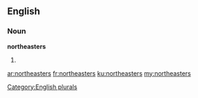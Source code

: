 ==English==

===Noun===
'''northeasters'''

# {{plural of|[[northeaster]]}}

[[Category:English plurals]]

[[ar:northeasters]]
[[fr:northeasters]]
[[ku:northeasters]]
[[my:northeasters]]